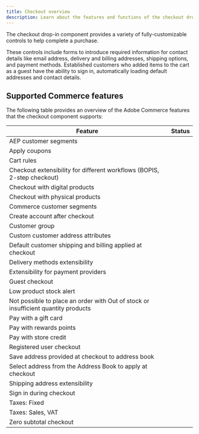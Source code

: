 ```yaml
---
title: Checkout overview
description: Learn about the features and functions of the checkout drop-in component.
---
```



The checkout drop-in component provides a variety of fully-customizable controls to help complete a purchase.

These controls include forms to introduce required information for contact details like email address, delivery and billing addresses, shipping options, and payment methods. Established customers who added items to the cart as a guest have the ability to sign in, automatically loading default addresses and contact details.

## Supported Commerce features

The following table provides an overview of the Adobe Commerce features that the checkout component supports:

| Feature                                                                            | Status                                       |
| ---------------------------------------------------------------------------------- | -------------------------------------------- |
| AEP customer segments                                                              | <Badge text="Supported" variant="success" />      |
| Apply coupons                                                                      | <Badge text="Supported" variant="success" />      |
| Cart rules                                                                         | <Badge text="Supported" variant="success" /> |
| Checkout extensibility for different workflows (BOPIS, 2-step checkout)            | <Badge text="Supported" variant="success" />      |
| Checkout with digital products                                                     | <Badge text="Supported" variant="success" /> |
| Checkout with physical products                                                    | <Badge text="Supported" variant="success" /> |
| Commerce customer segments                                                         | <Badge text="Supported" variant="success" /> |
| Create account after checkout                                                      | <Badge text="Supported" variant="success" /> |
| Customer group                                                                     | <Badge text="Supported" variant="success" /> |
| Custom customer address attributes                                                 | <Badge text="Supported" variant="success" /> |
| Default customer shipping and billing applied at checkout                          | <Badge text="Supported" variant="success" /> |
| Delivery methods extensibility                                                     | <Badge text="Roadmap" variant="note" />      |
| Extensibility for payment providers                                                | <Badge text="Supported" variant="success" /> |
| Guest checkout                                                                     | <Badge text="Supported" variant="success" /> |
| Low product stock alert                                                            | <Badge text="Supported" variant="success" /> |
| Not possible to place an order with Out of stock or insufficient quantity products | <Badge text="Supported" variant="success" /> |
| Pay with a gift card                                                               | <Badge text="API only" variant="tip" />      |
| Pay with rewards points                                                            | <Badge text="API only" variant="tip" />      |
| Pay with store credit                                                              | <Badge text="API only" variant="tip" />      |
| Registered user checkout                                                           | <Badge text="Supported" variant="success" /> |
| Save address provided at checkout to address book                                  | <Badge text="Supported" variant="success" />      |
| Select address from the Address Book to apply at checkout                          | <Badge text="Supported" variant="success" />      |
| Shipping address extensibility                                                     | <Badge text="Roadmap" variant="note" />      |
| Sign in during checkout                                                            | <Badge text="Supported" variant="success" /> |
| Taxes: Fixed                                                                       | <Badge text="API only" variant="tip" />      |
| Taxes: Sales, VAT                                                                  | <Badge text="Supported" variant="success" /> |
| Zero subtotal checkout                                                             | <Badge text="Supported" variant="success" />      |